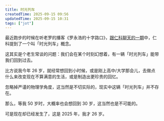 ```yaml
---
title: 时光列车
createdTime: 2025-09-15 09:56
updatedTime: 2025-09-15 10:31
tags: ["jot"]
---
```


最近跑步的时候在听老罗的播客《罗永浩的十字路口》，[跟仁科聊天的一期](https://podcasts.apple.com/cn/podcast/%E7%BD%97%E6%B0%B8%E6%B5%A9%E7%9A%84%E5%8D%81%E5%AD%97%E8%B7%AF%E5%8F%A3/id1834069371?i=1000725826701)中，仁科提到了一个叫「时光列车」概念。

这其实是个老生常谈的问题：我们会在某个时刻幻想着，有一辆「时光列车」能带我们回到过去。

比方说我今年 26 岁，就经常想回到小时候，或是刚上高中/大学那会儿，去做点什么来改变现在不算满意的生活，或是制造出更珍贵的回忆。

忽略掉严谨的物理学角度，这当然是不切实际的，现实中这辆「时光列车」并不存在。

那么，等我 50 岁时，大概率也会想回到 30 岁，这当然也是不可能的。

可是现在却已经发生了，这是 2025 年，我才 26 岁。
